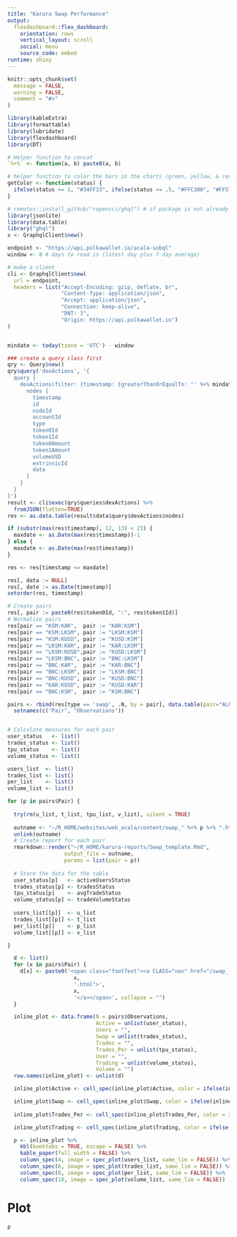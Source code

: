 ```yaml
---
title: "Karura Swap Performance"
output:
  flexdashboard::flex_dashboard:
    orientation: rows
    vertical_layout: scroll
    social: menu
    source_code: embed
runtime: shiny
---
```


```r

knitr::opts_chunk$set(
  message = FALSE,
  warning = FALSE,
  comment = "#>"
)

library(kableExtra)
library(formattable)
library(lubridate)
library(flexdashboard)
library(DT)

# Helper function to concat
`%+%` <- function(a, b) paste0(a, b)

# helper function to color the bars in the charts (green, yellow, & red)
getColor <- function(status) {
  ifelse(status >= 1, "#34FF33", ifelse(status >= .5, "#FFC300", "#FF5733"))
}

# remotes::install_github("ropensci/ghql") # if package is not already installed
library(jsonlite)
library(data.table)
library("ghql")
x <- GraphqlClient$new()

endpoint <- "https://api.polkawallet.io/acala-subql"
window <- 8 # days to read in (latest day plus 7 day average)

# make a client
cli <- GraphqlClient$new(
  url = endpoint,
  headers = list("Accept-Encoding: gzip, deflate, br",
                 "Content-Type: application/json",
                 "Accept: application/json",
                 "Connection: keep-alive",
                 "DNT: 1",
                 "Origin: https://api.polkawallet.io")
)


mindate <- today(tzone = 'UTC') - window

### create a query class first
qry <- Query$new()
qry$query('dexActions', '{
  query {
    dexActions(filter: {timestamp: {greaterThanOrEqualTo: "' %+% mindate %+% '"}}) {
      nodes {
        timestamp
        id
        nodeId
        accountId
        type
        token0Id
        token1Id
        token0Amount
        token1Amount
        volumeUSD
        extrinsicId
        data
      }
    }
  }
}')
result <- cli$exec(qry$queries$dexActions) %>%
  fromJSON(flatten=TRUE)
res <- as.data.table(result$data$query$dexActions$nodes)

if (substr(max(res$timestamp), 12, 13) < 23) {
  maxdate <- as.Date(max(res$timestamp))-1
} else {
  maxdate <- as.Date(max(res$timestamp))
}

res <- res[timestamp <= maxdate]

res[, data := NULL]
res[, date := as.Date(timestamp)]
setorder(res, timestamp)

# Create pairs
res[, pair := paste0(res$token0Id, ":", res$token1Id)]
# Normalize pairs
res[pair == "KSM:KAR",  pair := "KAR:KSM"]
res[pair == "KSM:LKSM", pair := "LKSM:KSM"]
res[pair == "KSM:KUSD", pair := "KUSD:KSM"]
res[pair == "LKSM:KAR", pair := "KAR:LKSM"]
res[pair == "LKSM:KUSD",pair := "KUSD:LKSM"]
res[pair == "LKSM:BNC", pair := "BNC:LKSM"]
res[pair == "BNC:KAR",  pair := "KAR:BNC"]
res[pair == "BNC:LKSM", pair := "LKSM:BNC"]
res[pair == "BNC:KUSD", pair := "KUSD:BNC"]
res[pair == "KAR:KUSD", pair := "KUSD:KAR"]
res[pair == "BNC:KSM",  pair := "KSM:BNC"]

pairs <- rbind(res[type == 'swap', .N, by = pair], data.table(pair="ALL", N = res[, .N]))[order(N, decreasing = TRUE)] %>% 
  setnames(c("Pair", "Observations"))


# Calculate measures for each pair
user_status   <- list()
trades_status <- list()
tpu_status    <- list()
volume_status <- list()

users_list  <- list()
trades_list <- list()
per_list    <- list()
volume_list <- list()

for (p in pairs$Pair) {
  
  try(rm(u_list, t_list, tpu_list, v_list), silent = TRUE)
  
  outname <- "~/R_HOME/websites/web_acala/content/swap_" %+% p %+% ".html"
  unlink(outname)
  # Create report for each pair
  rmarkdown::render("~/R_HOME/karura-reports/Swap_template.Rmd",
                  output_file = outname,
                  params = list(pair = p))
  
  # Store the data for the table
  user_status[p]   <- activeUsersStatus
  trades_status[p] <- tradesStatus
  tpu_status[p]    <- avgTradeStatus
  volume_status[p] <- tradeVolumeStatus
  
  users_list[[p]]  <- u_list
  trades_list[[p]] <- t_list
  per_list[[p]]    <- p_list
  volume_list[[p]] <- v_list

}

  d <- list()
  for (x in pairs$Pair) {
    d[x] <- paste0('<span class="footText"><a CLASS="nav" href="/swap_', 
                     x, 
                     '.html">', 
                     x, 
                     '</a></span>', collapse = "")
  }

  inline_plot <- data.frame(N = pairs$Observations, 
                            Active = unlist(user_status),
                            Users = "",
                            Swap = unlist(trades_status),
                            Trades = "",
                            Trades_Per = unlist(tpu_status),
                            User = "",
                            Trading = unlist(volume_status),
                            Volume = "")
  row.names(inline_plot) <- unlist(d)

  inline_plot$Active <- cell_spec(inline_plot$Active, color = ifelse(inline_plot$Active < 1, "red", "green"))

  inline_plot$Swap <- cell_spec(inline_plot$Swap, color = ifelse(inline_plot$Swap < 1, "red", "green"))
  
  inline_plot$Trades_Per <- cell_spec(inline_plot$Trades_Per, color = ifelse(inline_plot$Trades_Per < 1, "red", "green"))

  inline_plot$Trading <- cell_spec(inline_plot$Trading, color = ifelse(inline_plot$Trading < 1, "red", "green"))

  p <- inline_plot %>%
    kbl(booktabs = TRUE, escape = FALSE) %>%
    kable_paper(full_width = FALSE) %>%
    column_spec(4, image = spec_plot(users_list, same_lim = FALSE)) %>%
    column_spec(6, image = spec_plot(trades_list, same_lim = FALSE)) %>%
    column_spec(8, image = spec_plot(per_list, same_lim = FALSE)) %>%
    column_spec(10, image = spec_plot(volume_list, same_lim = FALSE))

```

# Plot

```r
p
```

